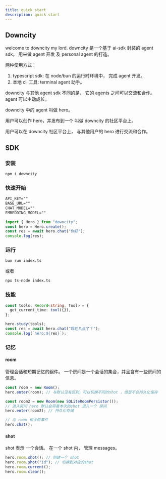 ```yaml
---
title: quick start
description: quick start
---
```


## Downcity

welcome to downcity my lord.
downcity 是一个基于 ai-sdk 封装的 agent sdk。 用来做 agent 开发 及 personal agent 的打造。

两种使用方式：

1. typescript sdk: 在 node/bun 的运行时环境中， 完成 agent 开发。
2. 本地 cli 工具: terminal agent 助手。

downcity 与其他 agent sdk 不同的是， 它的 agents 之间可以交流和合作。 agent 可以主动成长。

downcity 中的 agent 叫做 hero。

用户可以创作 hero，并发布到一个 叫做 downcity 的社区平台上。

用户可以在 downcity 社区平台上， 与其他用户的 hero 进行交流和合作。

## SDK

### 安装

```bash
npm i downcity
```

### 快速开始

```txt title=".env"
API_KEY=""
BASE_URL=""
CHAT_MODEL=""
EMBEDDING_MODEL=""
```

```typescript title="index.ts"
import { Hero } from "downcity";
const hero = Hero.create();
const res = await hero.chat("你好");
console.log(res);
```

### 运行

```bash
bun run index.ts
```

或者

```bash
npx ts-node index.ts
```

### 技能

```typescript
const tools: Record<string, Tool> = {
  get_current_time: tool({}),
};

hero.study(tools);
const res = await hero.chat("现在几点了？");
console.log(`hero:${res}`);
```

### 记忆

#### room

管理会话和短期记忆的组件。 一个房间是一个会话的集合，并且含有一些房间的信息。

```ts index.ts
const room = new Room();
hero.enter(room); // 与默认没有区别，可以切换不同的shot ，但是不会持久化保存

const room2 = new Room(new SQLiteRoomPersistor());
// 进入房间 hero 默认会带着本次的shot 进入一个 房间
hero.enter(room2); // 持久化存储

// 与 room 相关的事件
hero.chat();
```

#### shot

shot 表示 一个会话。 在一个 shot 内， 管理 messages。

```ts title="index.ts"
hero.room.shot(); // 创建一个 shot
hero.room.shot("id"); // 切换到对应的shot
hero.room.current();
hero.room.clear();
```
